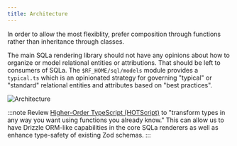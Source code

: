 ```yaml
---
title: Architecture
---
```



In order to allow the most flexiblity, prefer composition through functions
rather than inheritance through classes.

The main SQLa rendering library should not have any opinions about how to
organize or model relational entities or attributions. That should be left to
consumers of SQLa. The `$RF_HOME/sql/models` module provides a `typical.ts`
which is an opinionated strategy for governing "typical" or "standard"
relational entities and attributes based on "best practices".

![Architecture](/src/assets/architecture.drawio.svg)

:::note
    Review
    [Higher\-Order TypeScript \(HOTScript\)](https://github.com/gvergnaud/hotscript)
    to "transform types in any way you want using functions you already know." This
    can allow us to have Drizzle ORM-like capabilities in the core SQLa renderers as
    well as enhance type-safety of existing Zod schemas.
:::

